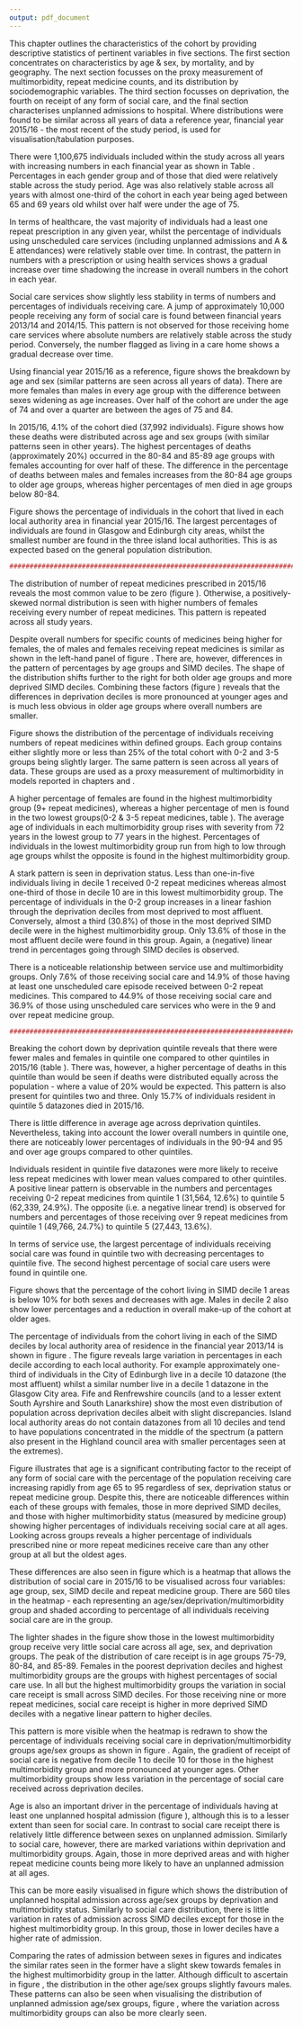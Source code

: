 ```yaml
---
output: pdf_document
---
```


\chapter{Results 1 - Descriptive statistics}\label{ch:results-1}
\thispagestyle{empty}

This chapter outlines the characteristics of the cohort by providing descriptive statistics of pertinent variables in five sections. The first section concentrates on characteristics by age & sex, by mortality, and by geography.  The next section focusses on the proxy measurement of multimorbidity, repeat medicine counts, and its distribution by sociodemographic variables. The third section focusses on deprivation, the fourth on receipt of any form of social care, and the final section characterises unplanned admissions to hospital. Where distributions were found to be similar across all years of data a reference year, financial year 2015/16 - the most recent of the study period, is used for visualisation/tabulation purposes.

\section{Age, sex, mortality, and geography}\label{sec:results1-descr}

\subsection{Participants}\label{subsec:results1-particp}

\begin{table}[h]
\centering
\resizebox{\textwidth}{!}{%
\begin{threeparttable}
\begin{tabular}{@{}llrrrrr@{}}
\toprule
\textbf{Variable} & \textbf{Value} & \textbf{2011/12} & \textbf{2012/13} & \textbf{2013/14} & \textbf{2014/15} & \textbf{2015/16} \\ \midrule
\textbf{N in cohort} &  & 870923 & 895113 & 908300 & 920647 & 924323 \\
\textbf{N died} &  & 35874 (4.1) & 41702 (4.7) & 39346 (4.3) & 42365 (4.6) & 37992 (4.1) \\
\textbf{Sex} & Male & 382598 (43.9) & 395927 (44.2) & 404478 (44.5) & 412128 (44.8) & 415968 (45.0) \\
\textbf{} & Female & 488325 (56.1) & 499186 (55.8) & 503822 (55.5) & 508519 (55.2) & 508355 (55.0) \\
\textbf{Age (years)} & Mean (SD) & 74.8 (7.4) & 74.7 (7.4) & 74.7 (7.4) & 74.7 (7.4) & 74.7 (7.4) \\
\textbf{Age group (years)} & 65-69 & 256764 (29.5) & 269044 (30.1) & 274946 (30.3) & 278708 (30.3) & 282563 (30.6) \\
\textbf{} & 70-74 & 206133 (23.7) & 208831 (23.3) & 211466 (23.3) & 214391 (23.3) & 215895 (23.4) \\
\textbf{} & 75-79 & 170455 (19.6) & 173475 (19.4) & 175402 (19.3) & 176749 (19.2) & 175279 (19.0) \\
\textbf{} & 80-84 & 124680 (14.3) & 127608 (14.3) & 128500 (14.1) & 130149 (14.1) & 130135 (14.1) \\
\textbf{} & 85-89 & 73705 (8.5) & 74938 (8.4) & 75992 (8.4) & 77620 (8.4) & 77694 (8.4) \\
\textbf{} & 90-94 & 30737 (3.5) & 32712 (3.7) & 33711 (3.7) & 34149 (3.7) & 33428 (3.6) \\
\textbf{} & 95 plus & 8449 (1.0) & 8505 (1.0) & 8283 (0.9) & 8881 (1.0) & 9329 (1.0) \\
\textbf{N with  \textgreater{}=1 repeat medicine} &  & 775647 (89.1) & 795502 (88.9) & 807927 (88.9) & 818717 (88.9) & 821862 (88.9) \\
\textbf{Receiving social care} &  & 88036 (10.1) & 95827 (10.7) & 95128 (10.1) & 106242 (11.1) & 107441 (11.6) \\
\textbf{Receiving home care} &  & 41642 (4.8) & 42149 (4.7) & 42746 (4.7) & 42232 (4.6) & 41172 (4.5) \\
\textbf{Resident in care home} &  & 36514 (4.4) & 33293 (4.0) & 31397 (3.7) & 29107 (3.3) & 28156 (3.2) \\
\textbf{\textgreater{}= 1 USC episode} &  & 259147 (29.8) & 272580 (30.5) & 270874 (29.8) & 289539 (31.4) & 285059 (30.8) \\
\textbf{\textgreater{}=1 hospital admission} &  & 133158 (15.3) & 141873 (15.8) & 141746 (15.6) & 147779 (16.1) & 145770 (15.8) \\
\textbf{\textgreater{}=1 A \& E attendance} &  & 172754 (19.8) & 181732 (20.3) & 184101 (20.3) & 190588 (20.7) & 185767 (20.1) \\ \bottomrule
\end{tabular}%
\begin{tablenotes}
\item \footnotesize{All values n(\%) unless otherwise stated}
\item \footnotesize{\emph{Column}-wise percentages within grouped variables}
\end{tablenotes}
\end{threeparttable}%
}
\caption{Characteristics of study population}
\label{tab:results1-cohorttab}
\end{table}

There were 1,100,675 individuals included within the study across all years with increasing numbers in each financial year as shown in Table \ref{tab:results1-cohorttab}.  Percentages in each gender group and of those that died were relatively stable across the study period. Age was also relatively stable across all years with almost one-third of the cohort in each year being aged between 65 and 69 years old whilst over half were under the age of 75. 

In terms of healthcare, the vast majority of individuals had a least one repeat prescription in any given year, whilst the percentage of individuals using unscheduled care services (including unplanned admissions and A & E attendances) were relatively stable over time. In contrast, the pattern in \emph{absolute} numbers with a prescription or using health services shows a gradual increase over time shadowing the increase in overall numbers in the cohort in each year.  

Social care services show slightly less stability in terms of numbers and percentages of individuals receiving care. A jump of approximately 10,000 people receiving any form of social care is found between financial years 2013/14 and 2014/15. This pattern is not observed for those receiving home care services where absolute numbers are relatively stable across the study period. Conversely, the number flagged as living in a care home shows a gradual decrease over time.   

\FloatBarrier
\subsection{Age and sex}\label{subsec:results1-age-sex}

\begin{figure}[]
  \centering
    \includegraphics{figures/chapter-results-1/02_age_sex_plot.pdf}
    \caption{Age and sex distribution. N = 924,323}
    \label{fig:results1-age-sex}
\end{figure}

Using financial year 2015/16 as a reference, figure \ref{fig:results1-age-sex} shows the breakdown by age and sex (similar patterns are seen across all years of data). There are more females than males in every age group with the difference between sexes widening as age increases. Over half of the cohort are under the age of 74 and over a quarter are between the ages of 75 and 84. 

\FloatBarrier
\subsection{Mortality}\label{subsec:results1-mortality}

\begin{figure}[h]
  \centering
    \includegraphics{figures/chapter-results-1/03_deaths_plot.pdf}
    \caption{Mortality. N = 37,992}
    \label{fig:results1-mortality}
\end{figure}

In 2015/16, 4.1% of the cohort died (37,992 individuals). Figure \ref{fig:results1-mortality} shows how these deaths were distributed across age and sex groups (with similar patterns seen in other years). The highest percentages of deaths (approximately 20%) occurred in the 80-84 and 85-89 age groups with females accounting for over half of these. The difference in the percentage of deaths between males and females increases from the 80-84 age groups to older age groups, whereas higher percentages of men died in age groups below 80-84.


\FloatBarrier
\subsection{Local authorities}\label{subsec:results1-la}

Figure \ref{fig:results1-la} shows the percentage of individuals in the cohort that lived in each local authority area in financial year 2015/16. The largest percentages of individuals are found in Glasgow and Edinburgh city areas, whilst the smallest number are found in the three island local authorities. This is as expected based on the general population distribution. 

\begin{figure}[h]
  \centering
    \includegraphics{figures/chapter-results-1/04_la_count.pdf}
    \caption{Distribution of cohort by local authority. N = 924,323}
    \label{fig:results1-la}
\end{figure}

```r
##################################################################################################
```
\FloatBarrier
\section{Repeat medicines}\label{sec:results1-mm-meds}
\subsection{Distribution by sex}\label{subsec:results1-meds-sex}

The distribution of number of repeat medicines prescribed in 2015/16 reveals the most common value to be zero (figure \ref{fig:results1-meds-hist}). Otherwise, a positively-skewed normal distribution is seen with higher numbers of females receiving every number of repeat medicines. This pattern is repeated across all study years.     

\begin{figure}[h]
  \centering
    \includegraphics{figures/chapter-results-1/10_total_meds_hist_2.pdf}
    \caption{Number of individuals receiving specific counts of repeat medicines. N = 924,323}
    \label{fig:results1-meds-hist}
\end{figure}

\FloatBarrier
\subsection{Percentage by sex, age group, and deprivation}\label{subsec:results1-meds-age}

\begin{figure}[h]
  \centering
    \includegraphics{figures/chapter-results-1/combined_meds_plot.pdf}
    \caption{Percentage of individuals receiving repeat medicines}
    \label{fig:results1-meds-age-grp}
\end{figure}

Despite overall numbers for specific counts of medicines being higher for females, the \emph{percentage} of males and females receiving repeat medicines is similar as shown in the left-hand panel of figure \ref{fig:results1-meds-age-grp}. There are, however, differences in the pattern of percentages by age groups and SIMD deciles. The shape of the distribution shifts further to the right for both older age groups and more deprived SIMD deciles. Combining these factors (figure \ref{fig:results1-meds-simd-age}) reveals that the differences in deprivation deciles is more pronounced at younger ages and is much less obvious in older age groups where overall numbers are smaller.    

\begin{figure}[h]
  \centering
    \includegraphics{figures/chapter-results-1/meds_simd_age_plot.pdf}
    \caption{Repeat medicines by age group and SIMD decile}
    \label{fig:results1-meds-simd-age}
\end{figure}

\FloatBarrier
\subsection{Multimorbidity (repeat medicine) groups}\label{subsec:results1-meds}

\begin{figure}[h]
  \centering
    \includegraphics{figures/chapter-results-1/08_pis_group_plot.pdf}
    \caption{Distribution of repeat medicines by group (labelling needs changed)}
    \label{fig:results1-meds-grp}
\end{figure}

Figure \ref{fig:results1-meds-grp} shows the distribution of the percentage of individuals receiving numbers of repeat medicines within defined groups. Each group contains either slightly more or less than 25% of the total cohort with 0-2 and 3-5 groups being slightly larger. The same pattern is seen across all years of data. These groups are used as a proxy measurement of multimorbidity in models reported in chapters \ref{ch:res2} and \ref{ch:res-3}. 

\begin{table}[]
\centering
\resizebox{\textwidth}{!}{%
\begin{threeparttable}
\begin{tabular}{@{}llrrrrr@{}}
\toprule
\textbf{Variable} & \textbf{Value} & \textbf{\begin{tabular}[c]{@{}r@{}}Repeat Meds:\\ 0-2\end{tabular}} & \textbf{\begin{tabular}[c]{@{}r@{}}Repeat Meds:\\ 3-5\end{tabular}} & \textbf{\begin{tabular}[c]{@{}r@{}}Repeat Meds:\\ 6-8\end{tabular}} & \textbf{\begin{tabular}[c]{@{}r@{}}Repeat Meds:\\ 9+\end{tabular}} & \textbf{Total} \\ \midrule
\textbf{Sex} & Male & 117562 (28.3) & 119689 (28.8) & 94790 (22.8) & 83927 (20.2) & 415968 \\
\textbf{} & Female & 132807 (26.1) & 141500 (27.8) & 116330 (22.9) & 117718 (23.2) & 508355 \\
\textbf{Mortality} & Dead & 8326 (21.9) & 9182 (24.2) & 8657 (22.8) & 11827 (31.1) & 37992 \\
\textbf{} & Alive & 242043 (27.3) & 252007 (28.4) & 202463 (22.8) & 189818 (21.4) & 886331 \\
\textbf{Age} & Mean (SD) & 72 (6.3) & 74.4 (7.2) & 76.3 (7.6) & 77 (7.5) &  \\
\textbf{Age group} & 65-69 & 113437 (40.1) & 81178 (28.7) & 48460 (17.2) & 39488 (14.0) & 282563 \\
\textbf{} & 70-74 & 63704 (29.5) & 64409 (29.8) & 46413 (21.5) & 41369 (19.2) & 215895 \\
\textbf{} & 75-79 & 36591 (20.9) & 50161 (28.6) & 44150 (25.2) & 44377 (25.3) & 175279 \\
\textbf{} & 80-84 & 20398 (15.7) & 34397 (26.4) & 36557 (28.1) & 38783 (29.8) & 130135 \\
\textbf{} & 85-89 & 10337 (13.3) & 19841 (25.5) & 22793 (29.3) & 24723 (31.8) & 77694 \\
\textbf{} & 90-94 & 4479 (13.4) & 8612 (25.8) & 10033 (30.0) & 10304 (30.8) & 33428 \\
\textbf{} & 95 plus & 1423 (15.3) & 2591 (27.8) & 2714 (29.1) & 2601 (27.9) & 9329 \\
\textbf{SIMD Decile} & 1 - most deprived & 14317 (18.6) & 18460 (24.0) & 19313 (25.1) & 24980 (32.4) & 77070 \\
\textbf{} & 2 & 17247 (20.2) & 21936 (25.7) & 21373 (25.0) & 24786 (29.0) & 85342 \\
\textbf{} & 3 & 20252 (21.3) & 25209 (26.6) & 23726 (25.0) & 25734 (27.1) & 94921 \\
\textbf{} & 4 & 23053 (23.9) & 26627 (27.7) & 23088 (24.0) & 23532 (24.4) & 96300 \\
\textbf{} & 5 & 25748 (26.1) & 27977 (28.4) & 22904 (23.3) & 21834 (22.2) & 98463 \\
\textbf{} & 6 & 28867 (28.9) & 28914 (29.0) & 22146 (22.2) & 19940 (20.0) & 99867 \\
\textbf{} & 7 & 29569 (30.9) & 27851 (29.1) & 20850 (21.8) & 17415 (18.2) & 95685 \\
\textbf{} & 8 & 28977 (31.3) & 27783 (30.0) & 19723 (21.3) & 15981 (17.3) & 92464 \\
\textbf{} & 9 & 30020 (32.3) & 28256 (30.4) & 19781 (21.3) & 15005 (16.1) & 93062 \\
\textbf{} & 10 - most affluent & 32319 (35.5) & 28176 (30.9) & 18216 (20.0) & 12438 (13.6) & 91149 \\
\textbf{Any form of Social Care} & No Social Care & 241929 (29.6) & 240595 (29.5) & 181094 (22.2) & 153264 (18.8) & 816882 \\
\textbf{} & Social Care & 8440 (7.9) & 20594 (19.2) & 30026 (27.9) & 48381 (45.0) & 107441 \\
\textbf{Any USC episode} & No USC & 209153 (32.7) & 196097 (30.7) & 137476 (21.5) & 96538 (15.1) & 639264 \\
\textbf{} & USC & 41216 (14.5) & 65092 (22.8) & 73644 (25.8) & 105107 (36.9) & 285059 \\ \bottomrule
\end{tabular}%
\begin{tablenotes}
\item \footnotesize{All values n(\%) unless otherwise stated} 
\item \footnotesize{\emph{Row}-wise percentages within grouped variables}
\item \footnotesize{USC = Unscheduled care}
\end{tablenotes}
\end{threeparttable}%
}
\caption{Cohort 2015/16 by Multimorbidity (repeat medicine) groups. N = 924,323}
\label{tab:res1-mmgroups}
\end{table}


A higher percentage of females are found in the highest multimorbidity group (9+ repeat medicines), whereas a higher percentage of men is found in the two lowest groups(0-2 & 3-5 repeat medicines, table \ref{tab:res1-mmgroups}). The average age of individuals in each multimorbidity group rises with severity from 72 years in the lowest group to 77 years in the highest. Percentages of individuals in the lowest multimorbidity group run from high to low through age groups whilst the opposite is found in the highest multimorbidity group.   

A stark pattern is seen in deprivation status. Less than one-in-five individuals living in decile 1 received 0-2 repeat medicines whereas almost one-third of those in decile 10 are in this lowest multimorbidity group. The percentage of individuals in the 0-2 group increases in a linear fashion through the deprivation deciles from most deprived to most affluent. Conversely, almost a third (30.8%) of those in the most deprived SIMD decile were in the highest multimorbidity group. Only 13.6% of those in the most affluent decile were found in this group. Again, a (negative) linear trend in percentages going through SIMD deciles is observed. 

There is a noticeable relationship between service use and multimorbidity groups. Only 7.6% of those receiving social care and 14.9% of those having at least one unscheduled care episode received between 0-2 repeat medicines. This compared to 44.9% of those receiving social care and 36.9% of those using unscheduled care services who were in the 9 and over repeat medicine group. 

```r
##################################################################################################
```

\FloatBarrier
\section{Deprivation}\label{sec:results1-deprivation}


\subsection{Participants}\label{subsec:dep-parps}

\begin{table}[h]
\centering
\resizebox{\textwidth}{!}{%
\begin{threeparttable}
\begin{tabular}{@{}llrrrrrr@{}}
\toprule
\textbf{Variable} & \textbf{Value} & \textbf{\begin{tabular}[c]{@{}r@{}}Quintile 1\\ (most deprived)\end{tabular}} & \textbf{Quintile 2} & \textbf{Quintile 3} & \textbf{Quintile 4} & \textbf{\begin{tabular}[c]{@{}r@{}}Quintile 5\\ (most affluent)\end{tabular}} & \textbf{Total} \\ \midrule
\textbf{Sex} & Male & 71081 (17.1) & 83977 (20.2) & 89996 (21.6) & 86628 (20.8) & 84286 (20.3) & 415968 \\
\textbf{} & Female & 91331 (18.0) & 107244 (21.1) & 108334 (21.3) & 101521 (20.0) & 99925 (19.7) & 508355 \\
\textbf{Mortality} & Died & 8398 (22.1) & 8688 (22.9) & 8099 (21.3) & 6848 (18.0) & 5959 (15.7) & 37992 \\
\textbf{} & Alive & 154014 (17.4) & 182533 (20.6) & 190231 (21.5) & 181301 (20.5) & 178252 (20.1) & 886331 \\
\textbf{Age} & Mean (SD) & 74.7 (7.3) & 74.9 (7.4) & 74.7 (7.4) & 74.6 (7.4) & 74.7 (7.5) &  \\
\textbf{Age group} & 65-69 & 48977 (17.3) & 56371 (19.9) & 60557 (21.4) & 59224 (21.0) & 57434 (20.3) & 282563 \\
\textbf{} & 70-74 & 37526 (17.4) & 44042 (20.4) & 46823 (21.7) & 44840 (20.8) & 42664 (19.8) & 215895 \\
\textbf{} & 75-79 & 31883 (18.2) & 37192 (21.2) & 37658 (21.5) & 34598 (19.7) & 33948 (19.4) & 175279 \\
\textbf{} & 80-84 & 23666 (18.2) & 28274 (21.7) & 27279 (21.0) & 25350 (19.5) & 25566 (19.6) & 130135 \\
\textbf{} & 85-89 & 13338 (17.2) & 16545 (21.3) & 16579 (21.3) & 15570 (20.0) & 15662 (20.2) & 77694 \\
\textbf{} & 90-94 & 5533 (16.6) & 6968 (20.8) & 7352 (22.0) & 6639 (19.9) & 6936 (20.7) & 33428 \\
\textbf{} & 95 plus & 1489 (16.0) & 1829 (19.6) & 2082 (22.3) & 1928 (20.7) & 2001 (21.4) & 9329 \\
\textbf{Total repeat medicines} & Mean (SD) & 6.6 (4.4) & 6 (4.2) & 5.4 (4.1) & 5 (3.9) & 4.6 (3.7) &  \\
\textbf{Medicines group} & 0-2 & 31564 (12.6) & 43305 (17.3) & 54615 (21.8) & 58546 (23.4) & 62339 (24.9) & 250369 \\
\textbf{} & 3-5 & 40396 (15.5) & 51836 (19.8) & 56891 (21.8) & 55634 (21.3) & 56432 (21.6) & 261189 \\
\textbf{} & 6-8 & 40686 (19.3) & 46814 (22.2) & 45050 (21.3) & 40573 (19.2) & 37997 (18.0) & 211120 \\
\textbf{} & 9+ & 49766 (24.7) & 49266 (24.4) & 41774 (20.7) & 33396 (16.6) & 27443 (13.6) & 201645 \\
\textbf{Receiving social care} &  & 24848 (23.1) & 27209 (25.3) & 22531 (21.0) & 18033 (16.8) & 14820 (13.8) & 107441 \\
\textbf{Receiving home care} &  & 10063 (24.4) & 10482 (25.5) & 8504 (20.7) & 6694 (16.3) & 5429 (13.2) & 41172 \\
\textbf{\textgreater{}=1 episode USC} &  & 59898 (21.0) & 63211 (22.2) & 59044 (20.7) & 52933 (18.6) & 49973 (17.5) & 285059 \\
\textbf{\textgreater{}= 1 unplanned hospital admission} &  & 33362 (22.9) & 33625 (23.1) & 30222 (20.7) & 25601 (17.6) & 22960 (15.8) & 145770 \\
\textbf{\textgreater{}= 1 A \& E attendance} &  & 41212 (22.2) & 42645 (23.0) & 37409 (20.1) & 32794 (17.7) & 31707 (17.1) & 185767 \\ \bottomrule
\end{tabular}%
\begin{tablenotes}
\item \footnotesize{All values n(\%) unless otherwise stated} 
\item \footnotesize{\emph{Row}-wise percentages within grouped variables}
\item \footnotesize{USC = Unscheduled care}
\end{tablenotes}
\end{threeparttable}%
}
\caption{Characteristics of study population by deprivation quintile 2015/16. N = 924,323}
\label{tab:results1-deprivation}
\end{table}

Breaking the cohort down by deprivation quintile reveals that there were fewer males and females in quintile one compared to other quintiles in 2015/16 (table \ref{tab:results1-deprivation}). There was, however, a higher percentage of deaths in this quintile than would be seen if deaths were distributed equally across the population - where a value of 20% would be expected. This pattern is also present for quintiles two and three. Only 15.7% of individuals resident in quintile 5 datazones died in 2015/16. 

There is little difference in average age across deprivation quintiles. Nevertheless, taking into account the lower overall numbers in quintile one, there are noticeably lower percentages of individuals in the 90-94 and 95 and over age groups compared to other quintiles. 

Individuals resident in quintile five datazones were more likely to receive less repeat medicines with lower mean values compared to other quintiles. A positive linear pattern is observable in the numbers and percentages receiving 0-2 repeat medicines from quintile 1 (31,564, 12.6%) to quintile 5 (62,339, 24.9%). The opposite (i.e. a negative linear trend) is observed for numbers and percentages of those receiving over 9 repeat medicines from quintile 1 (49,766, 24.7%) to quintile 5 (27,443, 13.6%). 

In terms of service use, the largest percentage of individuals receiving social care was found in quintile two with decreasing percentages to quintile five. The second highest percentage of social care users were found in quintile one. 

\FloatBarrier
\subsection{Deprivation by age and sex}\label{subsec:dep-agesex}

\begin{figure}[h]
  \centering
    \includegraphics{figures/chapter-results-1/06_age_sex_simd_plot.pdf}
    \caption{Breakdown of population by age group, sex, and SIMD decile}
    \label{fig:results1-age_simd}
\end{figure}

Figure \ref{fig:results1-age_simd} shows that the percentage of the cohort living in SIMD decile 1 areas is below 10% for both sexes and decreases with age. Males in decile 2 also show lower percentages and a reduction in overall make-up of the cohort at older ages.  

\FloatBarrier
\subsection{Deprivation by local authority}\label{subsec:dep-la}

\begin{figure}[h]
  \centering
    \includegraphics{figures/chapter-results-1/05_simd_la.pdf}
    \caption{Distribution of cohort by local authority and SIMD decile (Decile 1 - most deprived)}
    \label{fig:results1-la-simd}
\end{figure}

The percentage of individuals from the cohort living in each of the SIMD deciles by local authority area of residence in the financial year 2013/14 is shown in figure \ref{fig:results1-la-simd}. The figure reveals large variation in percentages in each decile according to each local authority. For example approximately one-third of individuals in the City of Edinburgh live in a decile 10 datazone (the most affluent) whilst a similar number live in a decile 1 datazone in the Glasgow City area. Fife and Renfrewshire councils (and to a lesser extent South Ayrshire and South Lanarkshire) show the most even distribution of population across deprivation deciles albeit with slight discrepancies. Island local authority areas do not contain datazones from all 10 deciles and tend to have populations concentrated in the middle of the spectrum (a pattern also present in the Highland council area with smaller percentages seen at the extremes).    

\FloatBarrier
\section{Social Care}\label{sec:res1-sc}

\begin{figure}[h]
  \centering
    \includegraphics{figures/chapter-results-1/13_comb_3.pdf}
    \caption{Receipt of social care}
    \label{fig:results1-sc-demos}
\end{figure}

Figure \ref{fig:results1-sc-demos} illustrates that age is a significant contributing factor to the receipt of any form of social care with the percentage of the population receiving care increasing rapidly from age 65 to 95 regardless of sex, deprivation status or repeat medicine group. Despite this, there are noticeable differences within each of these groups with females, those in more deprived SIMD deciles, and those with higher multimorbidity status (measured by medicine group) showing higher percentages of individuals receiving social care at all ages. Looking across groups reveals a higher percentage of individuals prescribed nine or more repeat medicines receive care than any other group at all but the oldest ages.   

These differences are also seen in figure \ref{fig:results1-heatmap-1} which is a heatmap that allows the distribution of social care in 2015/16 to be visualised across four variables: age group, sex, SIMD decile and repeat medicine group. There are 560 tiles in the heatmap - each representing an age/sex/deprivation/multimorbidity group and shaded according to percentage of all individuals receiving social care are in the group.

\begin{figure}[h]
  \centering
    \includegraphics{figures/chapter-results-1/heatmap_1.pdf}
    \caption{Sociodemographic distribution of social care 2015/16}
    \label{fig:results1-heatmap-1}
\end{figure}


The lighter shades in the figure show those in the lowest multimorbidity group receive very little social care across all age, sex, and deprivation groups. The peak of the distribution of care receipt is in age groups 75-79, 80-84, and 85-89. Females in the poorest deprivation deciles and highest multimorbidity groups are the groups with highest percentages of social care use. In all but the highest multimorbidity groups the variation in social care receipt is small across SIMD deciles. For those receiving nine or more repeat medicines, social care receipt is higher in more deprived SIMD deciles with a negative linear pattern to higher deciles. 

This pattern is more visible when the heatmap is redrawn to show the percentage of individuals receiving social care in deprivation/multimorbidity groups \emph{within} age/sex groups as shown in figure \ref{fig:results1-heatmap-2}. Again, the gradient of receipt of social care is negative from decile 1 to decile 10 for those in the highest multimorbidity group and more pronounced at younger ages. Other multimorbidity groups show less variation in the percentage of social care received across deprivation deciles. 

\begin{figure}[h]
  \centering
    \includegraphics{figures/chapter-results-1/heatmap_2.pdf}
    \caption{Sociodemographic distribution of social care \emph{within} age sex groups. 2015/16}
    \label{fig:results1-heatmap-2}
\end{figure}

\FloatBarrier
\section{Unplanned hospital admission}\label{sec:res1-adm}

\begin{figure}[h]
  \centering
    \includegraphics{figures/chapter-results-1/13_comb_1.pdf}
    \caption{Unplanned hospital admission}
    \label{fig:results1-adm-demos}
\end{figure}

Age is also an important driver in the percentage of individuals having at least one unplanned hospital admission (figure \ref{fig:results1-adm-demos}), although this is to a lesser extent than seen for social care. In contrast to social care receipt there is relatively little difference between sexes on unplanned admission. Similarly to social care, however, there are marked variations within deprivation and multimorbidity groups. Again, those in more deprived areas and with higher repeat medicine counts being more likely to have an unplanned admission at all ages.

\begin{figure}[h]
  \centering
    \includegraphics{figures/chapter-results-1/heatmap_3.pdf}
    \caption{Sociodemographic distribution of individuals with at least one unplanned hospital admission. 2015/16}
    \label{fig:results1-heatmap-3}
\end{figure}


This can be more easily visualised in figure \ref{fig:results1-heatmap-3} which shows the distribution of unplanned hospital admission across age/sex groups by deprivation and multimorbidity status. Similarly to social care distribution, there is little variation in rates of admission across SIMD deciles except for those in the highest multimorbidity group. In this group, those in lower deciles have a higher rate of admission. 

\begin{figure}[h]
  \centering
    \includegraphics{figures/chapter-results-1/heatmap_4.pdf}
    \caption{Sociodemographic distribution of individuals with at least one unplanned hospital admissions \emph{within} age sex groups. 2015/16}
    \label{fig:results1-heatmap-4}
\end{figure}


Comparing the rates of admission between sexes in figures \ref{fig:results1-adm-demos} and \ref{fig:results1-heatmap-3} indicates the similar rates seen in the former have a slight skew towards females in the highest multimorbidity group in the latter. Although difficult to ascertain in figure \ref{fig:results1-heatmap-3}, the distribution in the other age/sex groups slightly favours males. These patterns can also be seen when visualising the distribution of unplanned admission \emph{within} age/sex groups, figure \ref{fig:results1-heatmap-4}, where the variation across multimorbidity groups can also be more clearly seen. 



